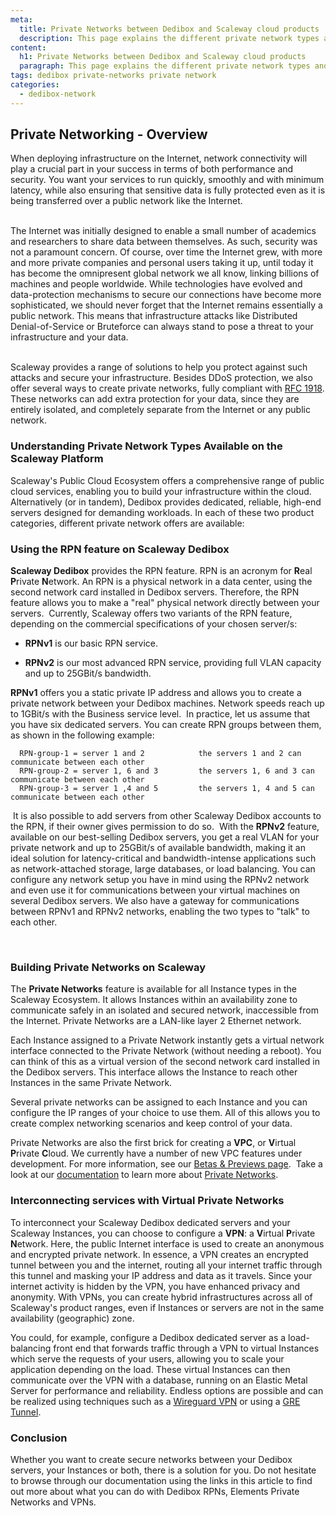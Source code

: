 ```yaml
---
meta:
  title: Private Networks between Dedibox and Scaleway cloud products
  description: This page explains the different private network types and offers available at Scaleway and Dedibox, and compares their different capabilities and features.
content:
  h1: Private Networks between Dedibox and Scaleway cloud products
  paragraph: This page explains the different private network types and offers available at Scaleway and Dedibox, and compares their different capabilities and features.
tags: dedibox private-networks private network 
categories:
  - dedibox-network
---
```


## Private Networking - Overview

When deploying infrastructure on the Internet, network connectivity will play a crucial part in your success in terms of both performance and security. You want your services to run quickly, smoothly and with minimum latency, while also ensuring that sensitive data is fully protected even as it is being transferred over a public network like the Internet.  
​

The Internet was initially designed to enable a small number of academics and researchers to share data between themselves. As such, security was not a paramount concern. Of course, over time the Internet grew, with more and more private companies and personal users taking it up, until today it has become the omnipresent global network we all know, linking billions of machines and people worldwide. While technologies have evolved and data-protection mechanisms to secure our connections have become more sophisticated, we should never forget that the Internet remains essentially a public network. This means that infrastructure attacks like Distributed Denial-of-Service or Bruteforce can always stand to pose a threat to your infrastructure and your data.  
​

Scaleway provides a range of solutions to help you protect against such attacks and secure your infrastructure. Besides DDoS protection, we also offer several ways to create private networks, fully compliant with [RFC 1918](https://docs.umbrella.com/umbrella-user-guide/docs/internal-networks-setup-guide). These networks can add extra protection for your data, since they are entirely isolated, and completely separate from the Internet or any public network.

### Understanding Private Network Types Available on the Scaleway Platform

Scaleway's Public Cloud Ecosystem offers a comprehensive range of public cloud services, enabling you to build your infrastructure within the cloud. Alternatively (or in tandem), Dedibox provides dedicated, reliable, high-end servers designed for demanding workloads. In each of these two product categories, different private network offers are available:

<Lightbox src="scaleway-private-networks-table1.webp" width="500" alt="" />

### Using the RPN feature on Scaleway Dedibox

**Scaleway Dedibox** provides the RPN feature. RPN is an acronym for **R**eal **P**rivate **N**etwork. An RPN is a physical network in a data center, using the second network card installed in Dedibox servers. Therefore, the RPN feature allows you to make a "real" physical network directly between your servers.
​
Currently, Scaleway offers two variants of the RPN feature, depending on the commercial specifications of your chosen server/s:

- **RPNv1** is our basic RPN service.

- **RPNv2** is our most advanced RPN service, providing full VLAN capacity and up to 25GBit/s bandwidth.
  ​

**RPNv1** offers you a static private IP address and allows you to create a private network between your Dedibox machines. Network speeds reach up to 1GBit/s with the Business service level.
​
In practice, let us assume that you have six dedicated servers. You can create RPN groups between them, as shown in the following example:
​

```
  RPN-group-1 = server 1 and 2            the servers 1 and 2 can communicate between each other
  RPN-group-2 = server 1, 6 and 3         the servers 1, 6 and 3 can communicate between each other
  RPN-group-3 = server 1 ,4 and 5         the servers 1, 4 and 5 can communicate between each other
```

​
It is also possible to add servers from other Scaleway Dedibox accounts to the RPN, if their owner gives permission to do so.
​
With the **RPNv2** feature, available on our best-selling Dedibox servers, you get a real VLAN for your private network and up to 25GBit/s of available bandwidth, making it an ideal solution for latency-critical and bandwidth-intense applications such as network-attached storage, large databases, or load balancing. You can configure any network setup you have in mind using the RPNv2 network and even use it for communications between your virtual machines on several Dedibox servers. We also have a gateway for communications between RPNv1 and RPNv2 networks, enabling the two types to "talk" to each other.
​

<Lightbox src="scaleway-private-networks-table2.webp" width="500" alt="" />​ 

### Building Private Networks on Scaleway

The **Private Networks** feature is available for all Instance types in the Scaleway Ecosystem. It allows Instances within an availability zone to communicate safely in an isolated and secured network, inaccessible from the Internet. Private Networks are a LAN-like layer 2 Ethernet network.
​

Each Instance assigned to a Private Network instantly gets a virtual network interface connected to the Private Network (without needing a reboot). You can think of this as a virtual version of the second network card installed in the Dedibox servers. This interface allows the Instance to reach other Instances in the same Private Network.
​

Several private networks can be assigned to each Instance and you can configure the IP ranges of your choice to use them. All of this allows you to create complex networking scenarios and keep control of your data.

<Lightbox src="scaleway-private-networks-schema.webp" width="500" alt="" />

Private Networks are also the first brick for creating a **VPC**, or **V**irtual **P**rivate **C**loud. We currently have a number of new VPC features under development. For more information, see our [Betas & Previews page](https://www.scaleway.com/en/betas/).
​
Take a look at our [documentation](/compute/instances/how-to/use-private-networks) to learn more about [Private Networks](https://www.scaleway.com/en/private-networks/).

### Interconnecting services with Virtual Private Networks

To interconnect your Scaleway Dedibox dedicated servers and your Scaleway Instances, you can choose to configure a **VPN**: a **V**irtual **P**rivate **N**etwork. Here, the public Internet interface is used to create an anonymous and encrypted private network. In essence, a VPN creates an encrypted tunnel between you and the internet, routing all your internet traffic through this tunnel and masking your IP address and data as it travels. Since your internet activity is hidden by the VPN, you have enhanced privacy and anonymity. With VPNs, you can create hybrid infrastructures across all of Scaleway's product ranges, even if Instances or servers are not in the same availability (geographic) zone.


You could, for example, configure a Dedibox dedicated server as a load-balancing front end that forwards traffic through a VPN to virtual Instances which serve the requests of your users, allowing you to scale your application depending on the load. These virtual Instances can then communicate over the VPN with a database, running on an Elastic Metal Server for performance and reliability. Endless options are possible and can be realized using techniques such as a [Wireguard VPN](/tutorials/wireguard-mesh-vpn/) or using a [GRE Tunnel](/tutorials/setting-up-tunnel/).

### Conclusion


Whether you want to create secure networks between your Dedibox servers, your Instances or both, there is a solution for you. Do not hesitate to browse through our documentation using the links in this article to find out more about what you can do with Dedibox RPNs, Elements Private Networks and VPNs.
